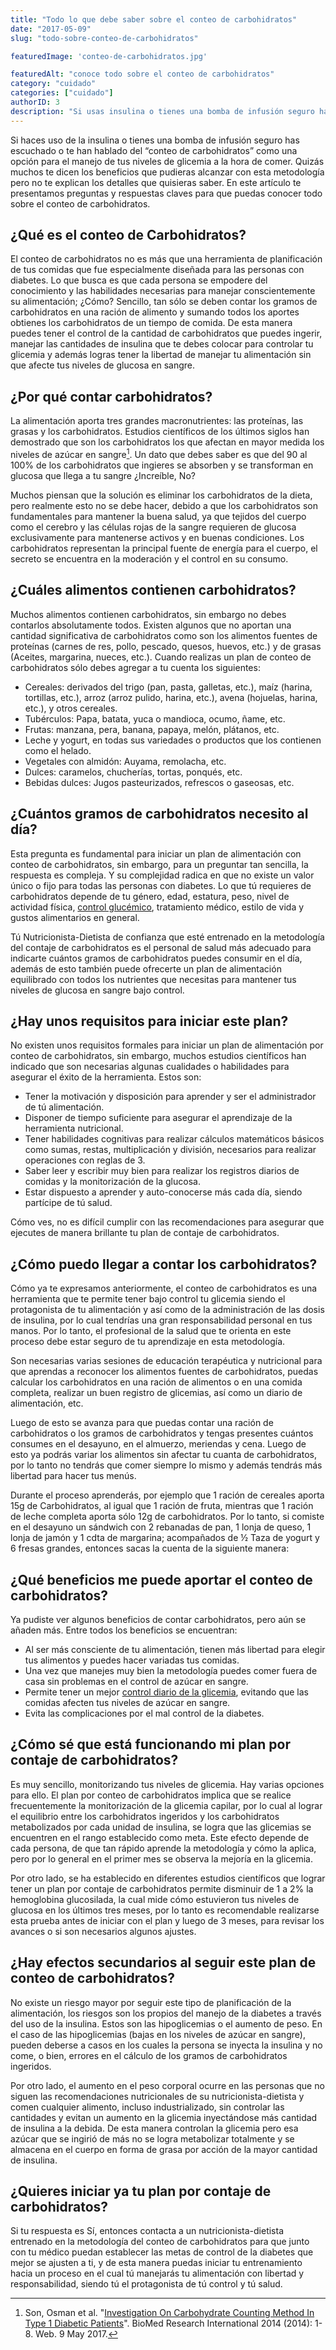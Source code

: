 ```yaml
---
title: "Todo lo que debe saber sobre el conteo de carbohidratos"
date: "2017-05-09"
slug: "todo-sobre-conteo-de-carbohidratos"

featuredImage: 'conteo-de-carbohidratos.jpg'

featuredAlt: "conoce todo sobre el conteo de carbohidratos"
category: "cuidado"
categories: ["cuidado"]
authorID: 3
description: "Si usas insulina o tienes una bomba de infusión seguro has escuchado del “conteo de carbohidratos” para el manejo de tus niveles de glicemia."
---
```


Si haces uso de la insulina o tienes una bomba de infusión seguro has escuchado o te han hablado del “conteo de carbohidratos” como una opción para el manejo de tus niveles de glicemia a la hora de comer. Quizás muchos te dicen los beneficios que pudieras alcanzar con esta metodología pero no te explican los detalles que quisieras saber. En este artículo te presentamos preguntas y respuestas claves para que puedas conocer todo sobre el conteo de carbohidratos.

## ¿Qué es el conteo de Carbohidratos?

El conteo de carbohidratos no es más que una herramienta de planificación de tus comidas que fue especialmente diseñada para las personas con diabetes. Lo que busca es que cada persona se empodere del conocimiento y las habilidades necesarias para manejar conscientemente su alimentación; ¿Cómo? Sencillo, tan sólo se deben contar los gramos de carbohidratos en una ración de alimento y sumando todos los aportes obtienes los carbohidratos de un tiempo de comida. De esta manera puedes tener el control de la cantidad de carbohidratos que puedes ingerir, manejar las cantidades de insulina que te debes colocar para controlar tu glicemia y además logras tener la libertad de manejar tu alimentación sin que afecte tus niveles de glucosa en sangre.

## ¿Por qué contar carbohidratos?

La alimentación aporta tres grandes macronutrientes: las proteínas, las grasas y los carbohidratos. Estudios científicos de los últimos siglos han demostrado que son los carbohidratos los que afectan en mayor medida los niveles de azúcar en sangre[^1]. Un dato que debes saber es que del 90 al 100% de los carbohidratos que ingieres se absorben y se transforman en glucosa que llega a tu sangre ¿Increíble, No?

Muchos piensan que la solución es eliminar los carbohidratos de la dieta, pero realmente esto no se debe hacer, debido a que los carbohidratos son fundamentales para mantener la buena salud, ya que tejidos del cuerpo como el cerebro y las células rojas de la sangre requieren de glucosa exclusivamente para mantenerse activos y en buenas condiciones. Los carbohidratos representan la principal fuente de energía para el cuerpo, el secreto se encuentra en la moderación y el control en su consumo.

## ¿Cuáles alimentos contienen carbohidratos?

Muchos alimentos contienen carbohidratos, sin embargo no debes contarlos absolutamente todos. Existen algunos que no aportan una cantidad significativa de carbohidratos como son los alimentos fuentes de proteínas (carnes de res, pollo, pescado, quesos, huevos, etc.) y de grasas (Aceites, margarina, nueces, etc.). Cuando realizas un plan de conteo de carbohidratos sólo debes agregar a tu cuenta los siguientes:

- Cereales: derivados del trigo (pan, pasta, galletas, etc.), maíz (harina, tortillas, etc.), arroz (arroz pulido, harina, etc.), avena (hojuelas, harina, etc.), y otros cereales.
- Tubérculos: Papa, batata, yuca o mandioca, ocumo, ñame, etc.
- Frutas: manzana, pera, banana, papaya, melón, plátanos, etc.
- Leche y yogurt, en todas sus variedades o productos que los contienen como el helado.
- Vegetales con almidón: Auyama, remolacha, etc.
- Dulces: caramelos, chucherías, tortas, ponqués, etc.
- Bebidas dulces: Jugos pasteurizados, refrescos o gaseosas, etc.

## ¿Cuántos gramos de carbohidratos necesito al día?

Esta pregunta es fundamental para iniciar un plan de alimentación con conteo de carbohidratos, sin embargo, para un preguntar tan sencilla, la respuesta es compleja. Y su complejidad radica en que no existe un valor único o fijo para todas las personas con diabetes. Lo que tú requieres de carbohidratos depende de tu género, edad, estatura, peso, nivel de actividad física, [control glucémico](/indice-insulinico-y-el-indice-glucemico/), tratamiento médico, estilo de vida y gustos alimentarios en general.

Tú Nutricionista-Dietista de confianza que esté entrenado en la metodología del contaje de carbohidratos es el personal de salud más adecuado para indicarte cuántos gramos de carbohidratos puedes consumir en el día, además de esto también puede ofrecerte un plan de alimentación equilibrado con todos los nutrientes que necesitas para mantener tus niveles de glucosa en sangre bajo control.

## ¿Hay unos requisitos para iniciar este plan?

No existen unos requisitos formales para iniciar un plan de alimentación por conteo de carbohidratos, sin embargo, muchos estudios científicos han indicado que son necesarias algunas cualidades o habilidades para asegurar el éxito de la herramienta. Estos son:

- Tener la motivación y disposición para aprender y ser el administrador de tú alimentación.
- Disponer de tiempo suficiente para asegurar el aprendizaje de la herramienta nutricional.
- Tener habilidades cognitivas para realizar cálculos matemáticos básicos como sumas, restas, multiplicación y división, necesarios para realizar operaciones con reglas de 3.
- Saber leer y escribir muy bien para realizar los registros diarios de comidas y la monitorización de la glucosa.
- Estar dispuesto a aprender y auto-conocerse más cada día, siendo partícipe de tú salud.

Cómo ves, no es difícil cumplir con las recomendaciones para asegurar que ejecutes de manera brillante tu plan de contaje de carbohidratos.

## ¿Cómo puedo llegar a contar los carbohidratos?

Cómo ya te expresamos anteriormente, el conteo de carbohidratos es una herramienta que te permite tener bajo control tu glicemia siendo el protagonista de tu alimentación y así como de la administración de las dosis de insulina, por lo cual tendrías una gran responsabilidad personal en tus manos. Por lo tanto, el profesional de la salud que te orienta en este proceso debe estar seguro de tu aprendizaje en esta metodología.

Son necesarias varias sesiones de educación terapéutica y nutricional para que aprendas a reconocer los alimentos fuentes de carbohidratos, puedas calcular los carbohidratos en una ración de alimentos o en una comida completa, realizar un buen registro de glicemias, así como un diario de alimentación, etc.

Luego de esto se avanza para que puedas contar una ración de carbohidratos o los gramos de carbohidratos y tengas presentes cuántos consumes en el desayuno, en el almuerzo, meriendas y cena. Luego de esto ya podrás variar los alimentos sin afectar tu cuanta de carbohidratos, por lo tanto no tendrás que comer siempre lo mismo y además tendrás más libertad para hacer tus menús.

Durante el proceso aprenderás, por ejemplo que 1 ración de cereales aporta 15g de Carbohidratos, al igual que 1 ración de fruta, mientras que 1 ración de leche completa aporta sólo 12g de carbohidratos. Por lo tanto, si comiste en el desayuno un sándwich con 2 rebanadas de pan, 1 lonja de queso, 1 lonja de jamón y 1 cdta de margarina; acompañados de ½ Taza de yogurt y 6 fresas grandes, entonces sacas la cuenta de la siguiente manera:


<ConteoCarbs />

## ¿Qué beneficios me puede aportar el conteo de carbohidratos?

Ya pudiste ver algunos beneficios de contar carbohidratos, pero aún se añaden más. Entre todos los beneficios se encuentran:

- Al ser más consciente de tu alimentación, tienen más libertad para elegir tus alimentos y puedes hacer variadas tus comidas.
- Una vez que manejes muy bien la metodología puedes comer fuera de casa sin problemas en el control de azúcar en sangre.
- Permite tener un mejor [control diario de la glicemia](/importancia-de-controlar-los-niveles-de-glucosa/), evitando que las comidas afecten tus niveles de azúcar en sangre.
- Evita las complicaciones por el mal control de la diabetes.

## ¿Cómo sé que está funcionando mi plan por contaje de carbohidratos?

Es muy sencillo, monitorizando tus niveles de glicemia. Hay varias opciones para ello. El plan por conteo de carbohidratos implica que se realice frecuentemente la monitorización de la glicemia capilar, por lo cual al lograr el equilibrio entre los carbohidratos ingeridos y los carbohidratos metabolizados por cada unidad de insulina, se logra que las glicemias se encuentren en el rango establecido como meta. Este efecto depende de cada persona, de que tan rápido aprende la metodología y cómo la aplica, pero por lo general en el primer mes se observa la mejoría en la glicemia.

Por otro lado, se ha establecido en diferentes estudios científicos que lograr tener un plan por contaje de carbohidratos permite disminuir de 1 a 2% la hemoglobina glucosilada, la cual mide cómo estuvieron tus niveles de glucosa en los últimos tres meses, por lo tanto es recomendable realizarse esta prueba antes de iniciar con el plan y luego de 3 meses, para revisar los avances o si son necesarios algunos ajustes.

## ¿Hay efectos secundarios al seguir este plan de conteo de carbohidratos?

No existe un riesgo mayor por seguir este tipo de planificación de la alimentación, los riesgos son los propios del manejo de la diabetes a través del uso de la insulina. Estos son las hipoglicemias o el aumento de peso. En el caso de las hipoglicemias (bajas en los niveles de azúcar en sangre), pueden deberse a casos en los cuales la persona se inyecta la insulina y no come, o bien, errores en el cálculo de los gramos de carbohidratos ingeridos.

Por otro lado, el aumento en el peso corporal ocurre en las personas que no siguen las recomendaciones nutricionales de su nutricionista-dietista y comen cualquier alimento, incluso industrializado, sin controlar las cantidades y evitan un aumento en la glicemia inyectándose más cantidad de insulina a la debida. De esta manera controlan la glicemia pero esa azúcar que se ingirió de más no se logra metabolizar totalmente y se almacena en el cuerpo en forma de grasa por acción de la mayor cantidad de insulina.

## ¿Quieres iniciar ya tu plan por contaje de carbohidratos?

Si tu respuesta es Sí, entonces contacta a un nutricionista-dietista entrenado en la metodología del conteo de carbohidratos para que junto con tu médico puedan establecer las metas de control de la diabetes que mejor se ajusten a ti, y de esta manera puedas iniciar tu entrenamiento hacia un proceso en el cual tú manejarás tu alimentación con libertad y responsabilidad, siendo tú el protagonista de tú control y tú salud.


[^1]: Son, Osman et al. "[Investigation On Carbohydrate Counting Method In Type 1 Diabetic Patients](https://www.ncbi.nlm.nih.gov/pmc/articles/PMC4150540/)". BioMed Research International 2014 (2014): 1-8. Web. 9 May 2017.